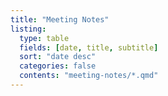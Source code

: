 ```yaml
---
title: "Meeting Notes"
listing:
  type: table
  fields: [date, title, subtitle]
  sort: "date desc"
  categories: false
  contents: "meeting-notes/*.qmd"
---
```

